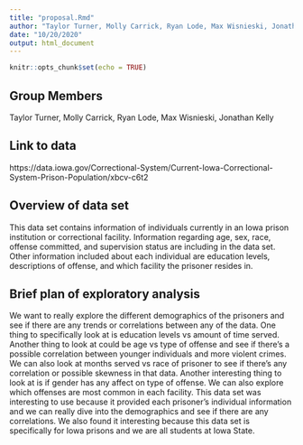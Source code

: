 ```yaml
---
title: "proposal.Rmd"
author: "Taylor Turner, Molly Carrick, Ryan Lode, Max Wisnieski, Jonathan Kelly"
date: "10/20/2020"
output: html_document
---
```


```r
knitr::opts_chunk$set(echo = TRUE)
```
## Group Members
Taylor Turner, Molly Carrick, Ryan Lode, Max Wisnieski, Jonathan Kelly

## Link to data
https://data.iowa.gov/Correctional-System/Current-Iowa-Correctional-System-Prison-Population/xbcv-c6t2

## Overview of data set
This data set contains information of individuals currently in an Iowa prison institution or correctional facility. Information regarding age, sex, race, offense committed, and supervision status are including in the data set. Other information included about each individual are education levels, descriptions of offense, and which facility the prisoner resides in.

## Brief plan of exploratory analysis
We want to really explore the different demographics of the prisoners and see if there are any trends or correlations between any of the data. One thing to specifically look at is education levels vs amount of time served. Another thing to look at could be age vs type of offense and see if there's a possible correlation between younger individuals and more violent crimes. We can also look at months served vs race of prisoner to see if there's any correlation or possible skewness in that data. Another interesting thing to look at is if gender has any affect on type of offense. We can also explore which offenses are most common in each facility. This data set was interesting to use because it provided each prisoner's individual information and we can really dive into the demographics and see if there are any correlations. We also found it interesting because this data set is specifically for Iowa prisons and we are all students at Iowa State.